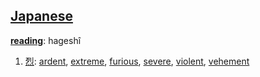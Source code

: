== [[Japanese]] ==                                          

'''[[reading]]''': hageshî

# [[烈]]: [[ardent]], [[extreme]], [[furious]], [[severe]], [[violent]], [[vehement]]